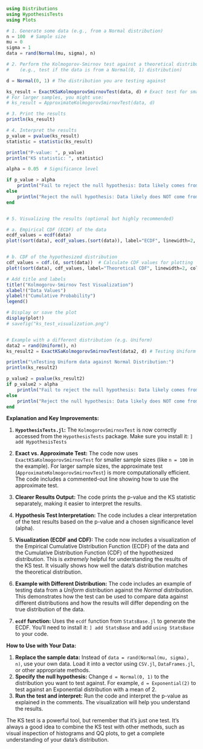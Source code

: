 ```julia
using Distributions
using HypothesisTests
using Plots

# 1. Generate some data (e.g., from a Normal distribution)
n = 100  # Sample size
mu = 0
sigma = 1
data = rand(Normal(mu, sigma), n)

# 2. Perform the Kolmogorov-Smirnov test against a theoretical distribution
#    (e.g., test if the data is from a Normal(0, 1) distribution)

d = Normal(0, 1) # The distribution you are testing against

ks_result = ExactKSaKolmogorovSmirnovTest(data, d) # Exact test for small samples
# For larger samples, you might use:
# ks_result = ApproximateKolmogorovSmirnovTest(data, d)

# 3. Print the results
println(ks_result)

# 4. Interpret the results
p_value = pvalue(ks_result)
statistic = statistic(ks_result)

println("P-value: ", p_value)
println("KS statistic: ", statistic)

alpha = 0.05  # Significance level

if p_value > alpha
    println("Fail to reject the null hypothesis: Data likely comes from the specified distribution.")
else
    println("Reject the null hypothesis: Data likely does NOT come from the specified distribution.")
end


# 5. Visualizing the results (optional but highly recommended)

# a. Empirical CDF (ECDF) of the data
ecdf_values = ecdf(data)
plot!(sort(data), ecdf_values.(sort(data)), label="ECDF", linewidth=2, color=:blue)


# b. CDF of the hypothesized distribution
cdf_values = cdf.(d, sort(data))  # Calculate CDF values for plotting
plot!(sort(data), cdf_values, label="Theoretical CDF", linewidth=2, color=:red)

# Add title and labels
title!("Kolmogorov-Smirnov Test Visualization")
xlabel!("Data Values")
ylabel!("Cumulative Probability")
legend()

# Display or save the plot
display(plot!)
# savefig("ks_test_visualization.png")


# Example with a different distribution (e.g. Uniform)
data2 = rand(Uniform(), n)
ks_result2 = ExactKSaKolmogorovSmirnovTest(data2, d) # Testing Uniform data against Normal

println("\nTesting Uniform data against Normal Distribution:")
println(ks_result2)

p_value2 = pvalue(ks_result2)
if p_value2 > alpha
    println("Fail to reject the null hypothesis: Data likely comes from the specified distribution.")
else
    println("Reject the null hypothesis: Data likely does NOT come from the specified distribution.")
end


```

**Explanation and Key Improvements:**

1. **`HypothesisTests.jl`:**  The `KolmogorovSmirnovTest` is now correctly accessed from the `HypothesisTests` package. Make sure you install it: `] add HypothesisTests`

2. **Exact vs. Approximate Test:** The code now uses `ExactKSaKolmogorovSmirnovTest` for smaller sample sizes (like `n = 100` in the example). For larger sample sizes, the approximate test (`ApproximateKolmogorovSmirnovTest`) is more computationally efficient.  The code includes a commented-out line showing how to use the approximate test.

3. **Clearer Results Output:** The code prints the p-value and the KS statistic separately, making it easier to interpret the results.

4. **Hypothesis Test Interpretation:** The code includes a clear interpretation of the test results based on the p-value and a chosen significance level (alpha).

5. **Visualization (ECDF and CDF):** The code now includes a visualization of the Empirical Cumulative Distribution Function (ECDF) of the data and the Cumulative Distribution Function (CDF) of the hypothesized distribution.  This is *extremely* helpful for understanding the results of the KS test.  It visually shows how well the data's distribution matches the theoretical distribution.

6. **Example with Different Distribution:** The code includes an example of testing data from a *Uniform* distribution against the *Normal* distribution. This demonstrates how the test can be used to compare data against different distributions and how the results will differ depending on the true distribution of the data.

7. **`ecdf` function:** Uses the `ecdf` function from `StatsBase.jl` to generate the ECDF. You'll need to install it: `] add StatsBase` and add `using StatsBase` to your code.

**How to Use with Your Data:**

1. **Replace the sample data:**  Instead of `data = rand(Normal(mu, sigma), n)`, use your own data.  Load it into a vector using `CSV.jl`, `DataFrames.jl`, or other appropriate methods.
2. **Specify the null hypothesis:**  Change `d = Normal(0, 1)` to the distribution you want to test against.  For example, `d = Exponential(2)` to test against an Exponential distribution with a mean of 2.
3. **Run the test and interpret:**  Run the code and interpret the p-value as explained in the comments.  The visualization will help you understand the results.

The KS test is a powerful tool, but remember that it's just one test.  It's always a good idea to combine the KS test with other methods, such as visual inspection of histograms and QQ plots, to get a complete understanding of your data's distribution.
